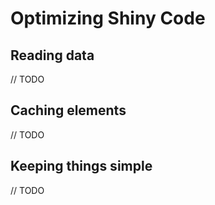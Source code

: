 # Optimizing Shiny Code

## Reading data

// TODO

## Caching elements

// TODO 

## Keeping things simple 

// TODO 

